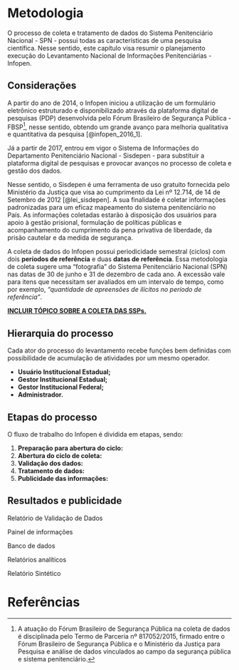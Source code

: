 # Metodologia {#sec-metodologia}

O processo de coleta e tratamento de dados do Sistema Penitenciário Nacional - SPN - possui todas as características de uma pesquisa científica. Nesse sentido, este capítulo visa resumir o planejamento execução do Levantamento Nacional de Informações Penitenciárias - Infopen.

## Considerações {#sec-consideracoes-metodologicas}

A partir do ano de 2014, o Infopen iniciou a utilização de um formulário eletrônico estruturado e disponibilizado através da plataforma digital de pesquisas (PDP) desenvolvida pelo Fórum Brasileiro de Segurança Pública - FBSP[^metodologia-1], nesse sentido, obtendo um grande avanço para melhoria qualitativa e quantitativa da pesquisa [@infopen_2016_1].

[^metodologia-1]: A atuação do Fórum Brasileiro de Segurança Pública na coleta de dados é disciplinada pelo Termo de Parceria nº 817052/2015, firmado entre o Fórum Brasileiro de Segurança Pública e o Ministério da Justiça para Pesquisa e análise de dados vinculados ao campo da segurança pública e sistema penitenciário.

Já a partir de 2017, entrou em vigor o Sistema de Informações do Departamento Penitenciário Nacional - Sisdepen - para substituir a plataforma digital de pesquisas e provocar avanços no processo de coleta e gestão dos dados.

Nesse sentido, o Sisdepen é uma ferramenta de uso gratuito fornecida pelo Ministério da Justiça que visa ao cumprimento da Lei nº 12.714, de 14 de Setembro de 2012 [@lei_sisdepen]. A sua finalidade é coletar informações padronizadas para um eficaz mapeamento do sistema penitenciário no País. As informações coletadas estarão à disposição dos usuários para apoio à gestão prisional, formulação de políticas públicas e acompanhamento do cumprimento da pena privativa de liberdade, da prisão cautelar e da medida de segurança.

A coleta de dados do Infopen possui periodicidade semestral (ciclos) com dois **períodos de referência** e duas **datas de referência**. Essa metodologia de coleta sugere uma "fotografia" do Sistema Penitenciário Nacional (SPN) nas datas de 30 de junho e 31 de dezembro de cada ano. A excessão vale para itens que necessitam ser avaliados em um intervalo de tempo, como por exemplo, *"quantidade de apreensões de ilícitos no período de referência"*.

[**INCLUIR TÓPICO SOBRE A COLETA DAS SSPs.**]{.underline}

## Hierarquia do processo {#sec-hierarquia}

Cada ator do processo do levantamento recebe funções bem definidas com possibilidade de acumulação de atividades por um mesmo operador.

-   **Usuário Institucional Estadual;**
-   **Gestor Institucional Estadual;**
-   **Gestor Institucional Federal;**
-   **Administrador.**

## Etapas do processo {#sec-etapas}

O fluxo de trabalho do Infopen é dividida em etapas, sendo:

1.  **Preparação para abertura do ciclo:**
2.  **Abertura do ciclo de coleta:**
3.  **Validação dos dados:**
4.  **Tratamento de dados:**
5.  **Publicidade das informações:**

## Resultados e publicidade {#sec-resultados-publicidade}

Relatório de Validação de Dados

Painel de informações

Banco de dados

Relatórios analíticos

Relatório Sintético

# Referências {#sec-referencias-metodologia}
